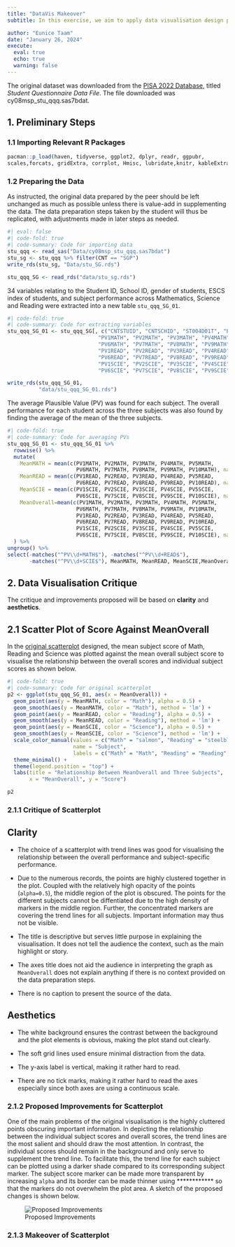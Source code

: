 ```yaml
---
title: "DataVis Makeover"
subtitle: In this exercise, we aim to apply data visualisation design practices and principles to improve on the visualisations created by peers in Take-Home Exercise 1 . 

author: "Eunice Taam"
date: "January 26, 2024"
execute:
  eval: true
  echo: true
  warning: false
---
```


The original dataset was downloaded from the [PISA 2022 Database](https://www.oecd.org/pisa/data/2022database/), titled *Student Questionnaire Data File*. The file downloaded was cy08msp_stu_qqq.sas7bdat.

## 1. Preliminary Steps

### 1.1 Importing Relevant R Packages

```r
pacman::p_load(haven, tidyverse, ggplot2, dplyr, readr, ggpubr,
scales,forcats, gridExtra, corrplot, Hmisc, lubridate,knitr, kableExtra,patchwork)
```

### 1.2 Preparing the Data

As instructed, the original data prepared by the peer should be left unchanged as much as possible unless there is value-add in supplementing the data. The data preparation steps taken by the student will thus be replicated, with adjustments made in later steps as needed.

```r
#| eval: false
#| code-fold: true
#| code-summary: Code for importing data
stu_qqq <- read_sas("Data/cy08msp_stu_qqq.sas7bdat")
stu_sg <- stu_qqq %>% filter(CNT == "SGP")
write_rds(stu_sg, "Data/stu_SG.rds")
```

```r
stu_qqq_SG <- read_rds("data/stu_sg.rds")
```

34 variables relating to the Student ID, School ID, gender of students, ESCS index of students, and subject performance across Mathematics, Science and Reading were extracted into a new table `stu_qqq_SG_01`.

```r
#| code-fold: true
#| code-summary: Code for extracting variables
stu_qqq_SG_01 <- stu_qqq_SG[, c("CNTSTUID", "CNTSCHID", "ST004D01T", "ESCS",
                             "PV1MATH", "PV2MATH", "PV3MATH", "PV4MATH", "PV5MATH", 
                             "PV6MATH", "PV7MATH", "PV8MATH", "PV9MATH", "PV10MATH", 
                             "PV1READ", "PV2READ", "PV3READ", "PV4READ", "PV5READ", 
                             "PV6READ", "PV7READ", "PV8READ", "PV9READ", "PV10READ", 
                             "PV1SCIE", "PV2SCIE", "PV3SCIE", "PV4SCIE", "PV5SCIE", 
                             "PV6SCIE", "PV7SCIE", "PV8SCIE", "PV9SCIE", "PV10SCIE")]

write_rds(stu_qqq_SG_01,
          "data/stu_qqq_SG_01.rds")
```

The average Plausible Value (PV) was found for each subject. The overall performance for each student across the three subjects was also found by finding the average of the mean of the three subjects.

```r
#| code-fold: true
#| code-summary: Code for averaging PVs
stu_qqq_SG_01 <- stu_qqq_SG_01 %>%
  rowwise() %>%
  mutate(
    MeanMATH = mean(c(PV1MATH, PV2MATH, PV3MATH, PV4MATH, PV5MATH, 
                      PV6MATH, PV7MATH, PV8MATH, PV9MATH, PV10MATH), na.rm = TRUE),
    MeanREAD = mean(c(PV1READ, PV2READ, PV3READ, PV4READ, PV5READ, 
                      PV6READ, PV7READ, PV8READ, PV9READ, PV10READ), na.rm = TRUE),
    MeanSCIE = mean(c(PV1SCIE, PV2SCIE, PV3SCIE, PV4SCIE, PV5SCIE, 
                      PV6SCIE, PV7SCIE, PV8SCIE, PV9SCIE, PV10SCIE), na.rm = TRUE),
    MeanOverall=mean(c(PV1MATH, PV2MATH, PV3MATH, PV4MATH, PV5MATH, 
                      PV6MATH, PV7MATH, PV8MATH, PV9MATH, PV10MATH,
                      PV1READ, PV2READ, PV3READ, PV4READ, PV5READ, 
                      PV6READ, PV7READ, PV8READ, PV9READ, PV10READ,
                      PV1SCIE, PV2SCIE, PV3SCIE, PV4SCIE, PV5SCIE, 
                      PV6SCIE, PV7SCIE, PV8SCIE, PV9SCIE, PV10SCIE), na.rm = TRUE)
  ) %>%
ungroup() %>%
select(-matches("^PV\\d+MATH$"), -matches("^PV\\d+READ$"), 
       -matches("^PV\\d+SCIE$"), MeanMATH, MeanREAD, MeanSCIE,MeanOverall)
```

## 2. Data Visualisation Critique

The critique and improvements proposed will be based on **clarity** and **aesthetics**.

## 2.1 Scatter Plot of Score Against MeanOverall

In the [original scatterplot](https://isss608-ay2023-suzyzsj.netlify.app/take-home_ex/take-home_ex01/take-home_ex01) designed, the mean subject score of Math, Reading and Science was plotted against the mean overall subject score to visualise the relationship between the overall scores and individual subject scores as shown below.

```r
#| code-fold: true
#| code-summary: Code for original scatterplot
p2 <- ggplot(stu_qqq_SG_01, aes(x = MeanOverall)) +
  geom_point(aes(y = MeanMATH, color = "Math"), alpha = 0.5) +
  geom_smooth(aes(y = MeanMATH, color = "Math"), method = 'lm') +
  geom_point(aes(y = MeanREAD, color = "Reading"), alpha = 0.5) +
  geom_smooth(aes(y = MeanREAD, color = "Reading"), method = 'lm') +
  geom_point(aes(y = MeanSCIE, color = "Science"), alpha = 0.5) +
  geom_smooth(aes(y = MeanSCIE, color = "Science"), method = 'lm') +
  scale_color_manual(values = c("Math" = "salmon", "Reading" = "steelblue1", "Science" = "darkseagreen"),
                     name = "Subject", 
                     labels = c("Math" = "Math", "Reading" = "Reading", "Science" = "Science")) +
  theme_minimal() +
  theme(legend.position = "top") +
  labs(title = "Relationship Between MeanOverall and Three Subjects",
       x = "MeanOverall", y = "Score")

p2
```

### 2.1.1 Critique of Scatterplot

::: panel-tabset
## Clarity

-   The choice of a scatterplot with trend lines was good for visualising the relationship between the overall performance and subject-specific performance.

-   Due to the numerous records, the points are highly clustered together in the plot. Coupled with the relatively high opacity of the points (`alpha=0.5`), the middle region of the plot is obscured. The points for the different subjects cannot be diffentiated due to the high density of markers in the middle region. Further, the concentrated markers are covering the trend lines for all subjects. Important information may thus not be visible.

-   The title is descriptive but serves little purpose in explaining the visualisation. It does not tell the audience the context, such as the main highlight or story.

-   The axes title does not aid the audience in interpreting the graph as `MeanOverall` does not explain anything if there is no context provided on the data preparation steps.

-   There is no caption to present the source of the data.

## Aesthetics

-   The white background ensures the contrast between the background and the plot elements is obvious, making the plot stand out clearly.

-   The soft grid lines used ensure minimal distraction from the data.

-   The y-axis label is vertical, making it rather hard to read.

-   There are no tick marks, making it rather hard to read the axes especially since both axes are using a continuous scale.
:::

### 2.1.2 Proposed Improvements for Scatterplot

One of the main problems of the original visualisation is the highly cluttered points obscuring important information. In depicting the relationship between the individual subject scores and overall scores, the trend lines are the most salient and should draw the most attention. In contrast, the individual scores should remain in the background and only serve to supplement the trend line. To facilitate this, the trend line for each subject can be plotted using a darker shade compared to its corresponding subject marker. The subject score marker can be made more transparent by increasing `alpha` and its border can be made thinner using \*\*\*\*\*\*\*\*\*\*\*\* so that the markers do not overwhelm the plot area. A sketch of the proposed changes is shown below.

![Proposed Improvements](images/IMG_EEDE57EADC06-1.jpeg)

### 2.1.3 Makeover of Scatterplot
